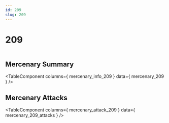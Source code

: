 ```yaml
---
id: 209
slug: 209
---
```



# 209

<div style = {{ display: "flex" }}>
    <Image img={require('@site/static/img/mercenaries/illust/thum_char_view_n_209.jpg')}/>
    
</div>

## Mercenary Summary

<TableComponent
  columns={ mercenary_info_209 }
  data={ mercenary_209 }
/>

## Mercenary Attacks

<TableComponent
  columns={ mercenary_attack_209 }
  data={ mercenary_209_attacks }
/>